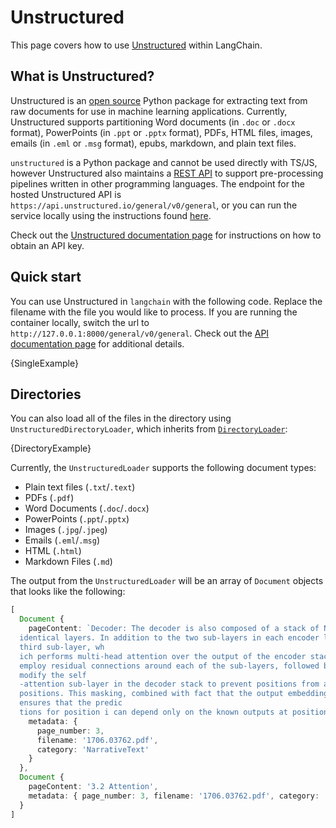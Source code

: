 
# Unstructured

This page covers how to use [Unstructured](https://unstructured.io) within LangChain.

## What is Unstructured?

Unstructured is an [open source](https://github.com/Unstructured-IO/unstructured) Python package for extracting text from raw documents for use in machine learning applications. Currently, Unstructured supports partitioning Word documents (in `.doc` or `.docx` format), PowerPoints (in `.ppt` or `.pptx` format), PDFs, HTML files, images, emails (in `.eml` or `.msg` format), epubs, markdown, and plain text files.

`unstructured` is a Python package and cannot be used directly with TS/JS, however Unstructured also maintains a [REST API](https://github.com/Unstructured-IO/unstructured-api) to support pre-processing pipelines written in other programming languages. The endpoint for the hosted Unstructured API is `https://api.unstructured.io/general/v0/general`, or you can run the service locally using the instructions found [here](https://github.com/Unstructured-IO/unstructured-api#dizzy-instructions-for-using-the-docker-image).

Check out the [Unstructured documentation page](https://unstructured-io.github.io/unstructured/) for instructions on how to obtain an API key.

## Quick start

You can use Unstructured in `langchain` with the following code.
Replace the filename with the file you would like to process.
If you are running the container locally, switch the url to `http://127.0.0.1:8000/general/v0/general`.
Check out the [API documentation page](https://api.unstructured.io/general/docs) for additional details.


<CodeBlock language="typescript">{SingleExample}</CodeBlock>

## Directories

You can also load all of the files in the directory using `UnstructuredDirectoryLoader`, which inherits from [`DirectoryLoader`](../modules/indexes/document_loaders/examples/file_loaders/directory.md):


<CodeBlock language="typescript">{DirectoryExample}</CodeBlock>

Currently, the `UnstructuredLoader` supports the following document types:

- Plain text files (`.txt`/`.text`)
- PDFs (`.pdf`)
- Word Documents (`.doc`/`.docx`)
- PowerPoints (`.ppt`/`.pptx`)
- Images (`.jpg`/`.jpeg`)
- Emails (`.eml`/`.msg`)
- HTML (`.html`)
- Markdown Files (`.md`)

The output from the `UnstructuredLoader` will be an array of `Document` objects that looks like the following:

```typescript
[
  Document {
    pageContent: `Decoder: The decoder is also composed of a stack of N = 6
  identical layers. In addition to the two sub-layers in each encoder layer, the decoder inserts a
  third sub-layer, wh
  ich performs multi-head attention over the output of the encoder stack. Similar to the encoder, we
  employ residual connections around each of the sub-layers, followed by layer normalization. We also
  modify the self
  -attention sub-layer in the decoder stack to prevent positions from attending to subsequent
  positions. This masking, combined with fact that the output embeddings are offset by one position,
  ensures that the predic
  tions for position i can depend only on the known outputs at positions less than i.`,
    metadata: {
      page_number: 3,
      filename: '1706.03762.pdf',
      category: 'NarrativeText'
    }
  },
  Document {
    pageContent: '3.2 Attention',
    metadata: { page_number: 3, filename: '1706.03762.pdf', category: 'Title'
  }
]
```
